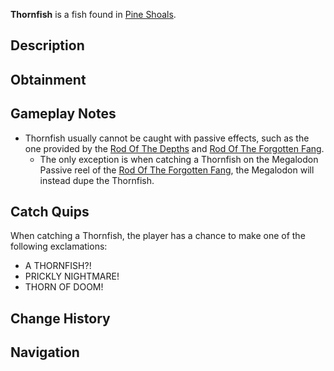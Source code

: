 {{FishInfobox
|image          = Thornfish.png
|rarity         = Secret
|sea            = Second Sea
|location       = [[Pine Shoals]]
|sublocation    = 
|sources        = Fishing Rod
|nopassive      = 1
|radar_location = 
|prog_speed     = -80
|xp             = 8000
|weather        = Foggy
|time           = Night
|season         = Autumn
|bait           = Luminous Larva
|base_weight    = 30
|base_value     = 12500
|weight_range   = 20
|base_chance    = 1
|base_resil     = 10
}}
'''Thornfish''' is a {{Rarity|Secret}} fish found in [[Pine Shoals]].

== Description ==
{{Description|A prickly terror that thorns through the deep.|Bestiary Entry}}

== Obtainment ==
{{Description|It stings where the shadows grow sharp.|Bestiary Hint}}
{{Fish Availability|
Pine Shoals
|top_rods      = 
Great Rod of Oscar\805.66\7881.37;
Astralhook Rod\758.39\6197.03;
Azure Of Lagoon\672.77\4502.69;
Free Spirit Rod\670.77\4926.65;
Fang of the Eclipse\655.55\4125.25;
Resourceful Rod\416.97\3450.06;
Great Dreamer Rod\587.8\4290.29;
Blazebringer Rod\549.3\3574.39;
Verdant Shear Rod\501.88\3105.03;
Trident Rod\382.79\2368.24;
Seraphic Rod\371.69\2299.55;
Challenger's Rod\365.11\2112.72;
Ethereal Prism Rod\362.8\2394.2;
No-Life Rod\340.95\1963.18;
Rod Of The Forgotten Fang\323.99\1987.58;
Rod Of The Exalted One\311.78\1995.84;
Depthseeker Rod\294.9\1639.6;
Rod Of The Depths\294.33\1760.72;
Avalanche Rod\279.78\1552.39;
Volcanic Rod\278.62\1580.47;
Zeus Rod\271.34\1539.21;
Steady Rod\266.48\1429.54
|recommended   = Astralhook Rod
}}

== Gameplay Notes ==
* Thornfish usually cannot be caught with passive effects, such as the one provided by the [[Rod Of The Depths]] and [[Rod Of The Forgotten Fang]].
** The only exception is when catching a Thornfish on the Megalodon Passive reel of the [[Rod Of The Forgotten Fang]], the Megalodon will instead dupe the Thornfish.

== Catch Quips ==
When catching a Thornfish, the player has a chance to make one of the following exclamations:
* A THORNFISH?!
* PRICKLY NIGHTMARE!
* THORN OF DOOM!

== Change History ==
{{Change History|{{subst:Current Version}}}}

== Navigation ==
{{Fish Navbox|Pine Shoals}}
